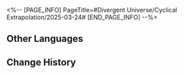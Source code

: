 <%-- [PAGE_INFO]
PageTitle=#Divergent Universe/Cyclical Extrapolation/2025-03-24#
[END_PAGE_INFO] --%>
{{Event
|name              = Cyclical Extrapolation: Endless Farewells
|image             = Event Cyclical Extrapolation Endless Farewells.png
|type              = Cyclical Extrapolation
|time_known        = yes
|time_start        = 2025-03-24 04:00:00
|time_end          = 2025-03-31 03:59:59
}}

{{Cyclical Extrapolation
|boons      = Crowned in Blood
|curios     = End of an Altruist
|equations  = Conflict Author;; Coronal Phoenix;; Water Lyrist
|trailblaze = '''Sword Fragments'''<br />Obtain some Blessings of Destruction
|rewards    = Relic Remains*30; Lost Crystal*3
|boss_1_1   = Voidranger: Trampler; Decaying Shadow; Dreamjolt Troupe's Sweet Gorilla; "Tomorrow in Harmonious Chords"; "Present Inebriated in Revelry"
|boss_1_2   = Automaton Grizzly (Bug); Frigid Prowler (Bug); Disciples of Sanctus Medicus: Shape Shifter (Bug); Aurumaton Gatekeeper (Bug); Senior Staff: Team Leader (Bug); Dreamjolt Troupe's Beyond Overcooked (Bug); Dreamjolt Troupe's Sweet Gorilla (Bug); "Past Confined and Caged" (Bug); Memory Zone Meme "Shell of Faded Rage" (Bug); Howling Casket (Bug); Furiae Praetor (Bug)
|boss_2_1   = Voidranger: Trampler (Bug); Decaying Shadow (Bug); Dreamjolt Troupe's Sweet Gorilla (Bug); "Tomorrow in Harmonious Chords" (Bug); "Present Inebriated in Revelry" (Bug)
|boss_2_2   = Svarog (Complete); Abundant Ebon Deer (Complete); Swarm: True Sting (Complete); Argenti (Complete)
|boss_3     = Borisin Warhead: Hoolay (Complete)
|rules      = You will not obtain Equations after achieving victory in Boss Domains; Obtain this week's Preset Constructs upon entering the First Plane
|root       = Divergent Universe: Protean Hero
}}

==Other Languages==
{{Other Languages
|en   = Cyclical Extrapolation: Endless Farewells
|zhs  = 周期演算：不尽离分
|zht  = 週期演算：不盡離分
|ja   = 周期演算：終わりのない別れ
|ko   = 주기 연산: 끝없는 이별
|es   = Cálculo periódico: Infinitas despedidas
|fr   = Calcul cyclique&nbsp;: Adieux éternels
|ru   = Цикличное вычисление: Нескончаемое прощание
|th   = การคำนวณแบบรอบ: จากลาไม่สิ้นสุด
|vi   = Ngoại Suy Chu Kỳ: Lời Từ Biệt Vô Tận
|de   = Zyklische Berechnung: Unendliche Trennungen
|id   = Kalkulasi Siklus: Perpisahan Tiada Akhir
|pt   = Extrapolação Cíclica: Despedidas Sem Fim
}}

==Change History==
{{Change History|3.1}}